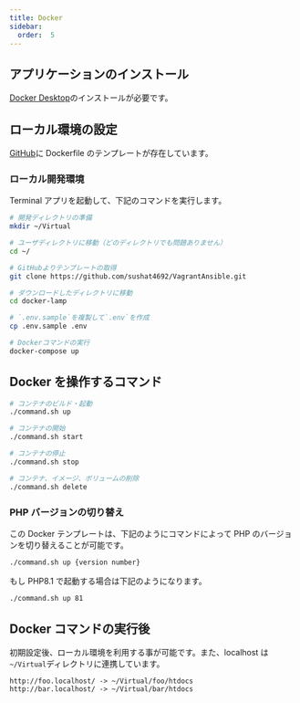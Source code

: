 ```yaml
---
title: Docker
sidebar:
  order:  5
---
```


## アプリケーションのインストール

[Docker Desktop](https://www.docker.com/products/docker-desktop)のインストールが必要です。

## ローカル環境の設定

[GitHub](https://github.com/sushat4692/docker-lamp)に Dockerfile のテンプレートが存在しています。

### ローカル開発環境

Terminal アプリを起動して、下記のコマンドを実行します。

```bash
# 開発ディレクトリの準備
mkdir ~/Virtual

# ユーザディレクトリに移動（どのディレクトリでも問題ありません）
cd ~/

# GitHubよりテンプレートの取得
git clone https://github.com/sushat4692/VagrantAnsible.git

# ダウンロードしたディレクトリに移動
cd docker-lamp

# `.env.sample`を複製して`.env`を作成
cp .env.sample .env

# Dockerコマンドの実行
docker-compose up
```

## Docker を操作するコマンド

```bash
# コンテナのビルド・起動
./command.sh up

# コンテナの開始
./command.sh start

# コンテナの停止
./command.sh stop

# コンテナ、イメージ、ボリュームの削除
./command.sh delete
```

### PHP バージョンの切り替え

この Docker テンプレートは、下記のようにコマンドによって PHP のバージョンを切り替えることが可能です。

```bash
./command.sh up {version number}
```

もし PHP8.1 で起動する場合は下記のようになります。

```bash
./command.sh up 81
```

## Docker コマンドの実行後

初期設定後、ローカル環境を利用する事が可能です。また、localhost は`~/Virtual`ディレクトリに連携しています。

```
http://foo.localhost/ -> ~/Virtual/foo/htdocs
http://bar.localhost/ -> ~/Virtual/bar/htdocs
```
